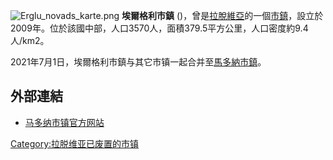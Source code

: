 {{multiple issues|
{{expand|time=2016-12-04T09:09:48+00:00}}
{{refimprove|time=2016-12-04T09:09:48+00:00}}
{{unreferenced|time=2016-12-04T09:09:48+00:00}}
}}
[[File:Erglu_novads_karte.png|right]]
'''埃爾格利市鎮''' ({{lang-lv|Ērgļu novads}})，曾是[[拉脫維亞|拉脫維亞]]的一個[[拉脫維亞行政區劃|市鎮]]，設立於2009年。位於該國中部，人口3570人，面積379.5平方公里，人口密度約9.4人/km2。

2021年7月1日，埃爾格利市鎮与其它市镇一起合并至[[馬多納市鎮|馬多納市鎮]]。

==外部連結==
* [https://www.madona.lv/ 马多纳市镇官方网站] {{Wayback|url=https://www.madona.lv/ |date=20151222110048 }} {{lv}} {{ru}} {{en}} {{de}}

{{Latvia-geo-stub}}
[[Category:拉脱维亚已废置的市镇|Category:拉脱维亚已废置的市镇]]